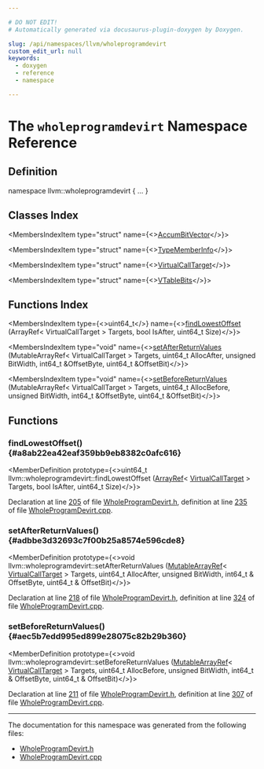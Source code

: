 ```yaml
---

# DO NOT EDIT!
# Automatically generated via docusaurus-plugin-doxygen by Doxygen.

slug: /api/namespaces/llvm/wholeprogramdevirt
custom_edit_url: null
keywords:
  - doxygen
  - reference
  - namespace

---
```





# The `wholeprogramdevirt` Namespace Reference

<DoxygenPage pluginConfig={pluginConfig}>



## Definition

<CodeBlock>namespace llvm::wholeprogramdevirt &#123; ... &#125;</CodeBlock>

## Classes Index

<MembersIndex>

<MembersIndexItem
  type="struct"
  name={<><a href="/docs/api/structs/llvm/wholeprogramdevirt/accumbitvector">AccumBitVector</a></>}>
</MembersIndexItem>

<MembersIndexItem
  type="struct"
  name={<><a href="/docs/api/structs/llvm/wholeprogramdevirt/typememberinfo">TypeMemberInfo</a></>}>
</MembersIndexItem>

<MembersIndexItem
  type="struct"
  name={<><a href="/docs/api/structs/llvm/wholeprogramdevirt/virtualcalltarget">VirtualCallTarget</a></>}>
</MembersIndexItem>

<MembersIndexItem
  type="struct"
  name={<><a href="/docs/api/structs/llvm/wholeprogramdevirt/vtablebits">VTableBits</a></>}>
</MembersIndexItem>

</MembersIndex>

## Functions Index

<MembersIndex>

<MembersIndexItem
  type={<>uint64&#95;t</>}
  name={<><a href="#a8ab22ea42eaf359bb9eb8382c0afc616">findLowestOffset</a> (ArrayRef&lt; VirtualCallTarget &gt; Targets, bool IsAfter, uint64&#95;t Size)</>}>
</MembersIndexItem>

<MembersIndexItem
  type="void"
  name={<><a href="#adbbe3d32693c7f00b25a8574e596cde8">setAfterReturnValues</a> (MutableArrayRef&lt; VirtualCallTarget &gt; Targets, uint64&#95;t AllocAfter, unsigned BitWidth, int64&#95;t &amp;OffsetByte, uint64&#95;t &amp;OffsetBit)</>}>
</MembersIndexItem>

<MembersIndexItem
  type="void"
  name={<><a href="#aec5b7edd995ed899e28075c82b29b360">setBeforeReturnValues</a> (MutableArrayRef&lt; VirtualCallTarget &gt; Targets, uint64&#95;t AllocBefore, unsigned BitWidth, int64&#95;t &amp;OffsetByte, uint64&#95;t &amp;OffsetBit)</>}>
</MembersIndexItem>

</MembersIndex>


<SectionDefinition>

## Functions

### findLowestOffset() {#a8ab22ea42eaf359bb9eb8382c0afc616}

<MemberDefinition
  prototype={<>uint64&#95;t llvm::wholeprogramdevirt::findLowestOffset (<a href="/docs/api/classes/llvm/arrayref">ArrayRef</a>&lt; <a href="/docs/api/structs/llvm/wholeprogramdevirt/virtualcalltarget">VirtualCallTarget</a> &gt; Targets, bool IsAfter, uint64&#95;t Size)</>}>

Declaration at line <a href="/docs/api/files/include/include/llvm/include/llvm/transforms/include/llvm/transforms/ipo/wholeprogramdevirt-h/#l00205">205</a> of file <a href="/docs/api/files/include/include/llvm/include/llvm/transforms/include/llvm/transforms/ipo/wholeprogramdevirt-h">WholeProgramDevirt.h</a>, definition at line <a href="/docs/api/files/lib/lib/transforms/lib/transforms/ipo/wholeprogramdevirt-cpp/#l00235">235</a> of file <a href="/docs/api/files/lib/lib/transforms/lib/transforms/ipo/wholeprogramdevirt-cpp">WholeProgramDevirt.cpp</a>.
</MemberDefinition>

### setAfterReturnValues() {#adbbe3d32693c7f00b25a8574e596cde8}

<MemberDefinition
  prototype={<>void llvm::wholeprogramdevirt::setAfterReturnValues (<a href="/docs/api/classes/llvm/mutablearrayref">MutableArrayRef</a>&lt; <a href="/docs/api/structs/llvm/wholeprogramdevirt/virtualcalltarget">VirtualCallTarget</a> &gt; Targets, uint64&#95;t AllocAfter, unsigned BitWidth, int64&#95;t &amp; OffsetByte, uint64&#95;t &amp; OffsetBit)</>}>

Declaration at line <a href="/docs/api/files/include/include/llvm/include/llvm/transforms/include/llvm/transforms/ipo/wholeprogramdevirt-h/#l00218">218</a> of file <a href="/docs/api/files/include/include/llvm/include/llvm/transforms/include/llvm/transforms/ipo/wholeprogramdevirt-h">WholeProgramDevirt.h</a>, definition at line <a href="/docs/api/files/lib/lib/transforms/lib/transforms/ipo/wholeprogramdevirt-cpp/#l00324">324</a> of file <a href="/docs/api/files/lib/lib/transforms/lib/transforms/ipo/wholeprogramdevirt-cpp">WholeProgramDevirt.cpp</a>.
</MemberDefinition>

### setBeforeReturnValues() {#aec5b7edd995ed899e28075c82b29b360}

<MemberDefinition
  prototype={<>void llvm::wholeprogramdevirt::setBeforeReturnValues (<a href="/docs/api/classes/llvm/mutablearrayref">MutableArrayRef</a>&lt; <a href="/docs/api/structs/llvm/wholeprogramdevirt/virtualcalltarget">VirtualCallTarget</a> &gt; Targets, uint64&#95;t AllocBefore, unsigned BitWidth, int64&#95;t &amp; OffsetByte, uint64&#95;t &amp; OffsetBit)</>}>

Declaration at line <a href="/docs/api/files/include/include/llvm/include/llvm/transforms/include/llvm/transforms/ipo/wholeprogramdevirt-h/#l00211">211</a> of file <a href="/docs/api/files/include/include/llvm/include/llvm/transforms/include/llvm/transforms/ipo/wholeprogramdevirt-h">WholeProgramDevirt.h</a>, definition at line <a href="/docs/api/files/lib/lib/transforms/lib/transforms/ipo/wholeprogramdevirt-cpp/#l00307">307</a> of file <a href="/docs/api/files/lib/lib/transforms/lib/transforms/ipo/wholeprogramdevirt-cpp">WholeProgramDevirt.cpp</a>.
</MemberDefinition>

</SectionDefinition>

<hr/>

The documentation for this namespace was generated from the following files:

<ul>
<li><a href="/docs/api/files/include/include/llvm/include/llvm/transforms/include/llvm/transforms/ipo/wholeprogramdevirt-h">WholeProgramDevirt.h</a></li>
<li><a href="/docs/api/files/lib/lib/transforms/lib/transforms/ipo/wholeprogramdevirt-cpp">WholeProgramDevirt.cpp</a></li>
</ul>

</DoxygenPage>
